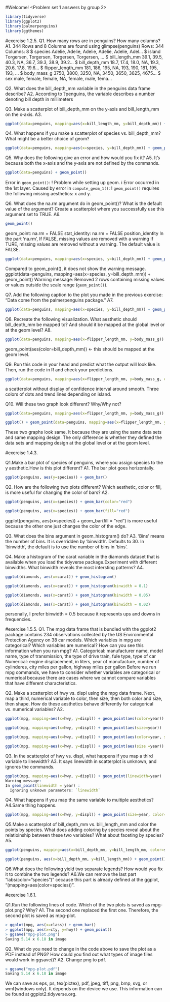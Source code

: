 
#Welcome! <Problem set 1 answers by group 2>

```r
library(tidyverse)
library(ggplot2)
library(palmerpenguins)
library(ggthemes)
```


#exercise 1.2.5.
Q1.
How many rows are in penguins?
How many columns?
A1.
344 Rows and 8 Columns are found using glimpse(penguins)
Rows: 344 Columns: 8 
\$ species <fct> Adelie, Adelie, Adelie, Adelie, Adelie, Adel… 
\$ island <fct> Torgersen, Torgersen, Torgersen, Torgersen, … \$ bill_length_mm <dbl> 39.1, 39.5, 40.3, NA, 36.7, 39.3, 38.9, 39.2… 
\$ bill_depth_mm <dbl> 18.7, 17.4, 18.0, NA, 19.3, 20.6, 17.8, 19.6… 
\$ flipper_length_mm <int> 181, 186, 195, NA, 193, 190, 181, 195, 193, …
\$ body_mass_g <int> 3750, 3800, 3250, NA, 3450, 3650, 3625, 4675… 
\$ sex <fct> male, female, female, NA, female, male, fema…

Q2.
What does the bill_depth_mm variable in the penguins data frame describe?
A2.
According to ?penguins, the variable describes a number denoting bill depth in millimeters

Q3.
Make a scatterplot of bill_depth_mm on the y-axis and bill_length_mm on the x-axis.
A3.
```r
ggplot(data=penguins, mapping=aes(x=bill_length_mm, y=bill_depth_mm)) + geom_point()
```

Q4.
What happens if you make a scatterplot of species vs. bill_depth_mm?
What might be a better choice of geom?

```r
ggplot(data=penguins, mapping=aes(x=species, y=bill_depth_mm)) + geom_point()
```

Q5.
Why does the following give an error and how would you fix it?
A5.
It's because both the x-axis and the y-axis are not defined by the commands.

```r
ggplot(data=penguins) + geom_point()
```

Error in `geom_point()`: !
Problem while setting up geom.
ℹ Error occurred in the 1st layer.
Caused by error in `compute_geom_1()`: !
`geom_point()` requires the following missing aesthetics: x and y.

Q6.
What does the na.rm argument do in geom_point()?
What is the default value of the argument?
Create a scatterplot where you successfully use this argument set to TRUE.
A6.

```r
geom_point()
```

geom_point: na.rm = FALSE stat_identity: na.rm = FALSE position_identity In the part 'na.rm', If FALSE, missing values are removed with a warning If TURE, missing values are removed without a warning.
The default value is FALSE.

```r
ggplot(data=penguins, mapping=aes(x=species, y=bill_depth_mm)) + geom_point(na.rm = TRUE)
```

Compared to geom_point(), it does not show the warning message.
ggplot(data=penguins, mapping=aes(x=species, y=bill_depth_mm)) + geom_point() Warning message: Removed 2 rows containing missing values or values outside the scale range (`geom_point()`).

Q7.
Add the following caption to the plot you made in the previous exercise: "Data come from the palmerpenguins package." 
A7.

```r
ggplot(data=penguins, mapping=aes(x=species, y=bill_depth_mm)) + geom_point() + labs(title = "Data come from the palmerpenguins package")
```

Q8.
Recreate the following visualization.
What aesthetic should bill_depth_mm be mapped to?
And should it be mapped at the global level or at the geom level?
A8.

```r
ggplot(data=penguins, mapping=aes(x=flipper_length_mm, y=body_mass_g)) + geom_point(aes(color=bill_depth_mm)) + geom_smooth()
```

geom_point(aes(color=bill_depth_mm)) <- this should be mapped at the geom level.

Q9.
Run this code in your head and predict what the output will look like.
Then, run the code in R and check your predictions.

```r
ggplot(data=penguins, mapping=aes(x=flipper_length_mm, y=body_mass_g, color=island)) + geom_point() + geom_smooth(se=FALSE)
```

a scatterplot without display of confidence interval around smooth.
Three colors of dots and trend lines depending on island.

Q10.
Will these two graph look different?
Why/Why not?

```r
ggplot(data=penguins, mapping=aes(x=flipper_length_mm, y=body_mass_g)) + geom_point() + geom_smooth()
```

```r
ggplot() + geom_point(data=penguins, mapping=aes(x=flipper_length_mm, y=body_mass_g)) + geom_smooth(data=penguins, mapping=aes(x=flipper_length_mm, y=body_mass_g))
```
These two graphs look same.
It because they are using the same data sets and same mapping design.
The only difference is whether they defined the data sets and mapping design at the global level or at the geom level.

#exercise 1.4.3.

Q1.Make a bar plot of species of penguins, where you assign species to the y aesthetic.How is this plot different?
A1.
The bar plot goes horizontally.

```r
ggplot(penguins, aes(y=species)) + geom_bar()
```

Q2.
How are the following two plots different?
Which aesthetic, color or fill, is more useful for changing the color of bars?
A2.
```r
ggplot(penguins, aes(x=species)) + geom_bar(color="red")
```

```r
ggplot(penguins, aes(x=species)) + geom_bar(fill="red")
```

ggplot(penguins, aes(x=species)) + geom_bar(fill = "red") is more useful because the other one just changes the color of the edge.

Q3.
What does the bins argument in geom_histogram() do?
A3.
'Bins' means the number of bins. It is overridden by 'binwidth'. Defaults to 30. In 'binwidth', the default is to use the number of bins in 'bins'.

Q4.
Make a histogram of the carat variable in the diamonds dataset that is available when you load the tidyverse package.Experiment with different binwidths. What binwidth reveals the most intersting patterns?
A4.

```r
ggplot(diamonds, aes(x=carat)) + geom_histogram()
```

```r
ggplot(diamonds, aes(x=carat)) + geom_histogram(binwidth = 0.1)
```

```r
ggplot(diamonds, aes(x=carat)) + geom_histogram(binwidth = 0.05)
```

```r
ggplot(diamonds, aes(x=carat)) + geom_histogram(binwidth = 0.02)
```

personally, I prefer binwidth = 0.5 because it represents ups and downs in frequencies.

#exercise 1.5.5.
Q1.
The mpg data frame that is bundled with the ggplot2 package contains 234 observations collected by the US Environmental Protection Agency on 38 car models.
Which variables in mpg are categorical?
Which variables are numerical?
How can you see this information when you run mpg?
A1.
Categorical: manufacturer name, model name, type of transmission, the type of drive train, fule type, type of car Numerical: engine displacement, in liters, year of manufacture, number of cylinderes, city miles per gallon, highway miles per gallon Before we run mpg commands, we have to consider whether variables are categorical or numerical because there are cases where we cannot compare variables that have different characteristics.

Q2.
Make a scatterplot of hwy vs. displ using the mpg data frame.
Next, map a third, numerical variable to color, then size, then both color and size, then shape.
How do these aesthetics behave differently for categorical vs. numerical variables?
A2.

```r
ggplot(mpg, mapping=aes(x=hwy, y=displ)) + geom_point(aes(color=year))
```

```r
ggplot(mpg, mapping=aes(x=hwy, y=displ)) + geom_point(aes(size=year))
```

```r
ggplot(mpg, mapping=aes(x=hwy, y=displ)) + geom_point(aes(color=year, size=year))
```

```r
ggplot(mpg, mapping=aes(x=hwy, y=displ)) + geom_point(aes(size =year))
```

Q3.
In the scatterplot of hwy vs. displ, what happens if you map a third variable to linewidth?
A3.
It says linewidth in scatterplot is unknown, and ignores the commands.

```r
ggplot(mpg, mapping=aes(x=hwy, y=displ)) + geom_point(linewidth=year)
Warning message:
In geom_point(linewidth = year) :
  Ignoring unknown parameters: `linewidth`
```

Q4.
What happens if you map the same variable to multiple aesthetics?
A4.Same thing happens.

```r
ggplot(mpg, mapping=aes(x=hwy, y=displ)) + geom_point(size=year, color=year, linewidth=year)
```

Q5.Make a scatterplot of bill_depth_mm vs. bill_length_mm and color the points by species.
What does adding coloring by species reveal about the relatioinship between these two variables?
What about faceting by species?
A5.

```r
ggplot(penguins, mapping=aes(x=bill_depth_mm, y=bill_length_mm, color=species)) + geom_point()
```

```r
ggplot(penguins, aes(x=bill_depth_mm, y=bill_length_mm)) + geom_point() + facet_wrap(~species)
```

Q6.What does the following yield two separate legends?
How would you fix it to combine the two legends?
A6.We can remove the last part "labs(color="species")" cecause this part is already defined at the ggplot, "(mapping=aes(color=species))".

#exercise 1.6.1.

Q1.Run the following lines of code.
Which of the two plots is saved as mpg-plot.png?
Why?
A1.
The second one replaced the first one.
Therefore, the second plot is saved as mpg-plot.

```r
> ggplot(mpg, aes(x=class)) + geom_bar()
> ggplot(mpg, aes(x=cty, y=hwy)) + geom_point()
> ggsave("mpg-plot.png")
Saving 5.14 x 6.18 in image
```

Q2.
What do you need to change in the code above to save the plot as a PDF instead of PNG?
How could you find out what types of image files would work in ggsave()?
A2.
Change png to pdf.

```r
> ggsave("mpg-plot.pdf")
Saving 5.14 x 6.18 in image
```

We can save as eps, ps, tex(pictex), pdf, jpeg, tiff, png, bmp, svg, or wmf(windows only).
It depends on the device we use.
This information can be found at ggplot2.tidyverse.org.
